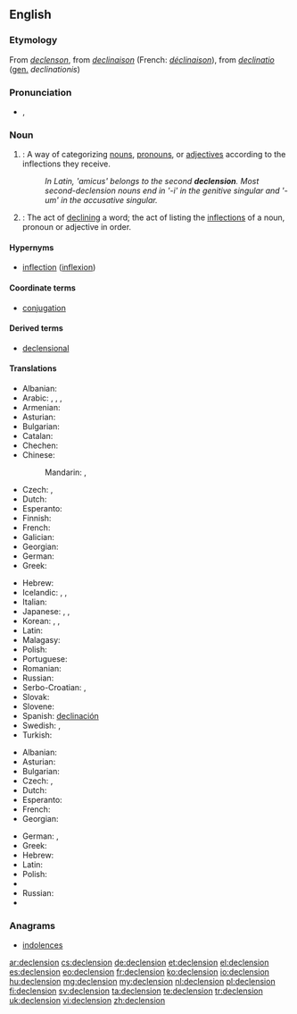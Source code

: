 ==English==

===Etymology===
From {{etyl|enm}} ''[[declenson]]'', from {{etyl|frm}} ''[[declinaison]]'' (French: ''[[déclinaison]]''), from {{etyl|la}} ''[[declinatio]]'' ([[genitive|gen.]] ''declinationis'')

===Pronunciation===
* {{IPA|/dɪˈklɛn.ʃən/}}, {{X-SAMPA|/dI"klEn.S@n/}}

===Noun===
{{wikipedia}}
{{en-noun}}

# {{grammar}}: A way of categorizing [[noun]]s, [[pronoun]]s, or [[adjective]]s according to the inflections they receive.
#: ''In Latin, 'amicus' belongs to the second '''declension'''. Most second-declension nouns end in '-i' in the genitive singular and '-um' in the accusative singular.''
# {{grammar}}: The act of [[decline|declining]] a word; the act of listing the [[inflection]]s of a noun, pronoun or adjective in order.

====Hypernyms====
* [[inflection]] ([[inflexion]])

====Coordinate terms====
* [[conjugation]]

====Derived terms====
* [[declensional]]

====Translations====
{{trans-top|a way of categorizing nouns}}
* Albanian: {{t|sq|lakim|m}}
* Arabic: {{qualifier|usually of Arabic nouns}} {{t|ar|إعراب|m|tr=ʾiʿrāb|sc=Arab}}, {{t|ar|صرف|m|tr=ṣarf|sc=Arab}}, {{qualifier|inflection of nouns}} {{t|ar|تصريف الأسماء|m|tr=taṣrīf al-ʾasmāʾ|sc=Arab}}, {{t|ar|تصريف|m|tr=taṣrīf|sc=Arab}}
* Armenian: {{t|hy|հոլովում|tr=holovum|sc=Armn}}
* Asturian: {{t|ast|declinación|f}}
* Bulgarian: {{t-|bg|склонение|n|tr=sklonénie}}
* Catalan: {{t|ca|declinació|f}}
* Chechen: {{tø|ce|легар}}
* Chinese:
*: Mandarin: {{t|cmn|變格|sc=Hani}},  {{t|cmn|变格|tr=biàngé|sc=Hani}}
* Czech: {{t+|cs|deklinace|f}}, {{t+|cs|skloňování|n}}
* Dutch: {{t+|nl|verbuiging|f}}
* Esperanto: {{t|eo|deklinacio}}
* Finnish: {{t-|fi|taivutus}}
* French: {{t+|fr|déclinaison|f}}
* Galician: {{t|gl|declinación|f}}
* Georgian: {{t|ka|ბრუნება|tr=bruneba|sc=Geor}}
* German: {{t+|de|Deklination|f}}
* Greek: {{t|el|κλίση|f|tr=klísi|sc=Grek}}
{{trans-mid}}
* Hebrew: {{t|he|נטייה|f|tr=neti'a|sc=Hebr}}
* Icelandic: {{t|is|fallbeyging|f}}, {{t|is|beyging|f}}, {{t|is|beyging falla|f}}
* Italian: {{t+|it|declinazione|f}}
* Japanese: {{t|ja|語形変化|tr=ごけいへんか, gokei hénka|sc=Jpan}}, {{t|ja|変化|tr=へんか, hénka|sc=Jpan}}, {{t|ja|ディクレンション|tr=dikurenshon|sc=Jpan}}
* Korean: {{t|ko|어형변화|tr=eo-hyeong-byeon-hwa|sc=Hang}}, {{t|ko|곡용|tr=gok-yong,曲用|sc=Kore}}, {{t|ko|어형변화|tr=eo-hyeong-byeon-hwa,語形變化|sc=Kore}}
* Latin: {{t+|la|declinatio|f}}
* Malagasy: {{t|mg|fihilana ara-tsokajinteny}}
* Polish: {{t+|pl|deklinacja|f}}
* Portuguese: {{t+|pt|declinação|f}}
* Romanian: {{t-|ro|declinare|f}}
* Russian: {{t+|ru|склонение|n|tr=sklonénije}}
* Serbo-Croatian: {{t|sh|deklinacija|f}}, {{t|sh|sklonidba|f}}
* Slovak: {{t|sk|skloňovanie|n}}
* Slovene: {{t+|sl|sklanjatev|f}}
* Spanish: [[declinación]] {{f}}
* Swedish: {{t+|sv|deklination}}, {{t|sv|böjning}}
* Turkish: {{t+|tr|çekim}}
{{trans-bottom}}

{{trans-top|act of declining}}
* Albanian: {{t|sq|lakim|m}}
* Asturian: {{t|ast|declinación|f}}
* Bulgarian: {{t|bg|скланяне|n}}
* Czech: {{t+|cs|deklinace|f}}, {{t+|cs|skloňování|n}}
* Dutch: {{t+|nl|verbuigen|n}}
* Esperanto: {{t|eo|deklinacio}}
* French: {{t+|fr|déclinaison|f}}
* Georgian: {{t|ka|ბრუნება|tr=bruneba|sc=Geor}}
{{trans-mid}}
* German: {{t+|de|Beugung|f}}, {{t+|de|Deklination|f}}
* Greek: {{t|el|κλίση|f|tr=klísi|sc=Grek}}
* Hebrew: {{t|he|הטיה|f|tr=hat'aya|sc=Hebr}}
* Latin: {{t|la|declinatio|f}}
* Polish: {{t+|pl|deklinacja|f}}
* {{trreq|Romanian}}
* Russian: {{t|ru|склонение|n|tr=sklonénije|sc=Cyrl}}
* {{trreq|Turkish}}
{{trans-bottom}}

===Anagrams===
* [[indolences#English|indolences]]

[[ar:declension]]
[[cs:declension]]
[[de:declension]]
[[et:declension]]
[[el:declension]]
[[es:declension]]
[[eo:declension]]
[[fr:declension]]
[[ko:declension]]
[[io:declension]]
[[hu:declension]]
[[mg:declension]]
[[my:declension]]
[[nl:declension]]
[[pl:declension]]
[[fi:declension]]
[[sv:declension]]
[[ta:declension]]
[[te:declension]]
[[tr:declension]]
[[uk:declension]]
[[vi:declension]]
[[zh:declension]]